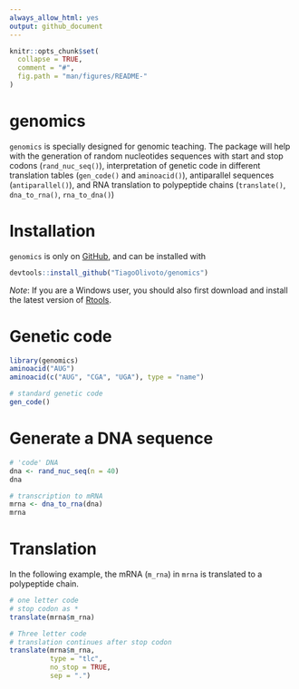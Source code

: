 ```yaml
---
always_allow_html: yes
output: github_document
---
```


<!-- README.md is generated from README.Rmd. Please edit that file -->

```r
knitr::opts_chunk$set(
  collapse = TRUE,
  comment = "#",
  fig.path = "man/figures/README-"
)

```

# genomics 

`genomics` is specially designed for genomic teaching. The package will help with the generation of random nucleotides sequences with start and stop codons (`rand_nuc_seq()`), interpretation of genetic code in different translation tables (`gen_code()` and `aminoacid()`), antiparallel sequences (`antiparallel()`), and RNA translation to polypeptide chains (`translate()`, `dna_to_rna()`, `rna_to_dna()`)

# Installation

`genomics` is only on [GitHub](https://github.com/TiagoOlivoto/genomics), and can be installed with

```r
devtools::install_github("TiagoOlivoto/genomics")

```

*Note*: If you are a Windows user, you should also first download and install the latest version of [Rtools](https://cran.r-project.org/bin/windows/Rtools/).


# Genetic code
```r
library(genomics)
aminoacid("AUG")
aminoacid(c("AUG", "CGA", "UGA"), type = "name")

# standard genetic code
gen_code()
```


# Generate a DNA sequence

```r
# 'code' DNA
dna <- rand_nuc_seq(n = 40)
dna

# transcription to mRNA
mrna <- dna_to_rna(dna)
mrna
```


# Translation
In the following example, the mRNA (`m_rna`) in `mrna` is translated to a polypeptide chain.

```r
# one letter code
# stop codon as *
translate(mrna$m_rna)

# Three letter code
# translation continues after stop codon
translate(mrna$m_rna,
          type = "tlc",
          no_stop = TRUE,
          sep = ".")
```
